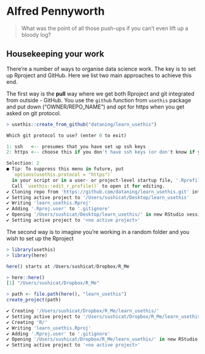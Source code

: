 #  Alfred Pennyworth

> What was the point of all those push-ups if you can’t even lift up a bloody log?

## Housekeeping your work

There're a number of ways to organise data science work. The key is to set up Rproject and GitHub. Here we list two main approaches to achieve this end.  

The first way is the __pull__ way where we get both Rproject and git integrated from outside - GitHub. You use the `github` function from `usethis` package and put down ("OWNER/REPO_NAME") and opt for https when you get asked on git protocol. 
```r
> usethis::create_from_github("dataning/learn_usethis")

Which git protocol to use? (enter 0 to exit) 

1: ssh   <-- presumes that you have set up ssh keys
2: https <-- choose this if you don't have ssh keys (or don't know if you do)

Selection: 2
● Tip: To suppress this menu in future, put
  `options(usethis.protocol = "https")`
  in your script or in a user- or project-level startup file, '.Rprofile'.
  Call `usethis::edit_r_profile()` to open it for editing.
✔ Cloning repo from 'https://github.com/dataning/learn_usethis.git' into '/Users/sushicat/Desktop/learn_usethis'
✔ Setting active project to '/Users/sushicat/Desktop/learn_usethis'
✔ Writing 'learn_usethis.Rproj'
✔ Adding '.Rproj.user' to '.gitignore'
✔ Opening '/Users/sushicat/Desktop/learn_usethis/' in new RStudio session
✔ Setting active project to '<no active project>'
```

The second way is to imagine you're working in a random folder and you wish to set up the Rproject 
```r
> library(usethis)
> library(here)

here() starts at /Users/sushicat/Dropbox/R_Me
```

```r
> here::here()
[1] "/Users/sushicat/Dropbox/R_Me"
```

```r
> path <- file.path(here(), "learn_usethis")
create_project(path)

✔ Creating '/Users/sushicat/Dropbox/R_Me/learn_usethis/'
✔ Setting active project to '/Users/sushicat/Dropbox/R_Me/learn_usethis'
✔ Creating 'R/'
✔ Writing 'learn_usethis.Rproj'
✔ Adding '.Rproj.user' to '.gitignore'
✔ Opening '/Users/sushicat/Dropbox/R_Me/learn_usethis/' in new RStudio session
✔ Setting active project to '<no active project>'
```

